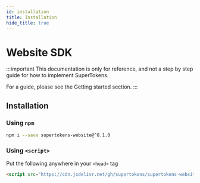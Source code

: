 ```yaml
---
id: installation
title: Installation
hide_title: true
---
```



# Website SDK

:::important
This documentation is only for reference, and not a step by step guide for how to implement SuperTokens.

For a guide, please see the <GuidesLink>Getting started section</GuidesLink>.
:::

## Installation

### Using ```npm```

```bash
npm i --save supertokens-website@^8.1.0
```


### Using ```<script>```
Put the following anywhere in your ```<head>``` tag

```html
<script src="https://cdn.jsdelivr.net/gh/supertokens/supertokens-website@8.1/bundle/bundle.js"></script>
```
